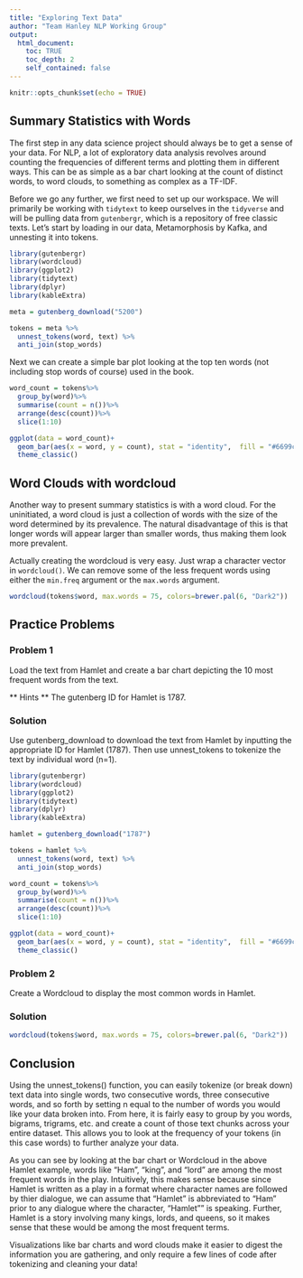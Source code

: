 ```yaml
---
title: "Exploring Text Data"
author: "Team Hanley NLP Working Group"
output:
  html_document:
    toc: TRUE
    toc_depth: 2
    self_contained: false
---
```


```r
knitr::opts_chunk$set(echo = TRUE)
```

## Summary Statistics with Words

The first step in any data science project should always be to get a sense of your data. For NLP, a lot of exploratory data analysis revolves around counting the frequencies of different terms and plotting them in different ways. This can be as simple as a bar chart looking at the count of distinct words, to word clouds, to something as complex as a TF-IDF. 

Before we go any further, we first need to set up our workspace. We will primarily be working with `tidytext` to keep ourselves in the `tidyverse` and will be pulling data from `gutenbergr`, which is a repository of free classic texts. Let's start by loading in our data, Metamorphosis by Kafka, and unnesting it into tokens.

```r
library(gutenbergr)
library(wordcloud)
library(ggplot2)
library(tidytext)
library(dplyr)
library(kableExtra)

meta = gutenberg_download("5200") 

tokens = meta %>%
  unnest_tokens(word, text) %>%
  anti_join(stop_words) 

```

Next we can create a simple bar plot looking at the top ten words (not including stop words of course) used in the book. 

```r

word_count = tokens%>%
  group_by(word)%>%
  summarise(count = n())%>%
  arrange(desc(count))%>%
  slice(1:10)

ggplot(data = word_count)+
  geom_bar(aes(x = word, y = count), stat = "identity",  fill = "#6699cc")+
  theme_classic()

```

## Word Clouds with wordcloud

Another way to present summary statistics is with a word cloud. For the uninitiated, a word cloud is just a collection of words with the size of the word determined by its prevalence. The natural disadvantage of this is that longer words will appear larger than smaller words, thus making them look more prevalent.  

Actually creating the wordcloud is very easy. Just wrap a character vector in `wordcloud()`. We can remove some of the less frequent words using either the `min.freq` argument or the `max.words` argument. 

```r

wordcloud(tokens$word, max.words = 75, colors=brewer.pal(6, "Dark2"))

```

## Practice Problems

### Problem 1

Load the text from Hamlet and create a bar chart depicting the 10 most frequent words from the text. 

** Hints **
The gutenberg ID for Hamlet is 1787.

### Solution

Use gutenberg_download to download the text from Hamlet by inputting the appropriate ID for Hamlet (1787). Then use unnest_tokens to tokenize the text by individual word (n=1).

```r
library(gutenbergr)
library(wordcloud)
library(ggplot2)
library(tidytext)
library(dplyr)
library(kableExtra)

hamlet = gutenberg_download("1787") 

tokens = hamlet %>%
  unnest_tokens(word, text) %>%
  anti_join(stop_words) 

word_count = tokens%>%
  group_by(word)%>%
  summarise(count = n())%>%
  arrange(desc(count))%>%
  slice(1:10)

ggplot(data = word_count)+
  geom_bar(aes(x = word, y = count), stat = "identity",  fill = "#6699cc")+
  theme_classic()


```

### Problem 2

Create a Wordcloud to display the most common words in Hamlet.

### Solution


```r
wordcloud(tokens$word, max.words = 75, colors=brewer.pal(6, "Dark2"))

```

## Conclusion

Using the unnest_tokens() function, you can easily tokenize (or break down) text data into single words, two consecutive words, three consecutive words, and so forth by setting n equal to the number of words you would like your data broken into. From here, it is fairly easy to group by you words, bigrams, trigrams, etc. and create a count of those text chunks across your entire dataset. This allows you to look at the frequency of your tokens (in this case words) to further analyze your data. 

As you can see by looking at the bar chart or Wordcloud in the above Hamlet example, words like "Ham", "king", and "lord" are among the most frequent words in the play. Intuitively, this makes sense because since Hamlet is written as a play in a format where character names are followed by thier dialogue, we can assume that "Hamlet" is abbreviated to "Ham" prior to any dialogue where the character, "Hamlet"" is speaking. Further, Hamlet is a story involving many kings, lords, and queens, so it makes sense that these would be among the most frequent terms.

Visualizations like bar charts and word clouds make it easier to digest the information you are gathering, and only require a few lines of code after tokenizing and cleaning your data!

<br>
<br>
